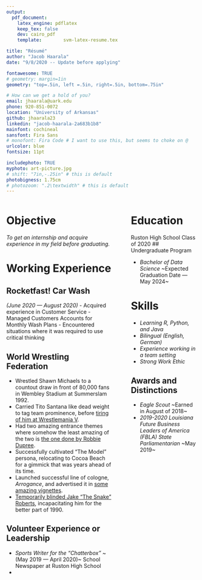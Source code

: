 ```yaml
---
output: 
  pdf_document:
    latex_engine: pdflatex
    keep_tex: false
    dev: cairo_pdf
    template:        svm-latex-resume.tex

title: "Résumé"
author: "Jacob Haarala"
date: "9/8/2020 -- Update before applying"

fontawesome: TRUE
# geometry: margin=1in
geometry: "top=.5in, left =.5in, right=.5in, bottom=.75in"

# How can we get a hold of you?
email: jhaarala@uark.edu
phone: 920-851-0072
location: "University of Arkansas"
github: jhaarala23
linkedin: "jacob-haarala-2a683b1b8"
mainfont: cochineal
sansfont: Fira Sans
# monofont: Fira Code # I want to use this, but seems to choke on @
urlcolor: blue
fontsize: 11pt

includephoto: TRUE
myphoto: art-picture.jpg
# shift: "7in,-.25in" # this is default
photobigness: 1.75cm
# photozoom: ".2\textwidth" # this is default
---
```



<!-- Read more about Pandoc's [fenced_divs](https://pandoc.org/MANUAL.html#extension-fenced_divs) syntax -->

:::::: {.columns}
::: {.column width="60%" data-latex="{0.60\textwidth}"}

# Objective

*To get an internship and acquire experience in my field before graduating.*

# Working Experience

## Rocketfast! Car Wash
*(June 2020 — August 2020)*
- Acquired experience in Customer Service
- Managed Customers Accounts for Monthly Wash Plans
- Encountered situations where it was required to use critical thinking	

## World Wrestling Federation

- Wrestled Shawn Michaels to a countout draw in front of 80,000 fans in Wembley Stadium at Summerslam 1992.
- Carried Tito Santana like dead weight to tag team prominence, before [tiring of him at Wrestlemania V](https://www.youtube.com/watch?v=VKnWAxg4R68).
- Had two amazing entrance themes where somehow the least amazing of the two is [the one done by Robbie Dupree](https://www.youtube.com/watch?v=1bNr3144GDI).
- Successfully cultivated "The Model" persona, relocating to Cocoa Beach for a gimmick that was years ahead of its time.
- Launched successful line of cologne, *Arrogance*, and advertised it in [some amazing vignettes](https://www.youtube.com/watch?v=zm9AbH7CnBc).
- [Temporarily blinded Jake "The Snake" Roberts](https://www.youtube.com/watch?v=cs7sxJboGWA), incapacitating him for the better part of 1990.


## Volunteer Experience or Leadership

- *Sports Writer for the “Chatterbox”*
  ~(May 2019 — April 2020)~
  School Newspaper at Ruston High School
- 



:::
::: {.column width="2%" data-latex="{0.02\textwidth}"}
\ 
<!-- an empty div with an empty character to serve as a column sep -->
:::
:::::: {.column width="38%" data-latex="{0.38\textwidth}"}

# Education

Ruston High School Class of 2020
## Undergraduate Program

- *Bachelor of Data Science*
  ~Expected Graduation Date — May 2024~


# Skills 

- *Learning R, Python, and Java*
- *Bilingual (English, German)*
- *Experience working in a team setting*
- *Strong Work Ethic*

## Awards and Distinctions

- *Eagle Scout*
  ~Earned in August of 2018~
- *2019-2020 Louisiana Future Business Leaders of America (FBLA) State Parliamentarian*
  ~May 2019~

:::
::::::

<!-- If you want another page, this is how you can do it... -->

<!-- \newpage

:::::: {.columns}
::: {.column width="60%" data-latex="{0.60\textwidth}"}




:::
::: {.column width="2%" data-latex="{0.02\textwidth}"}
\


:::
:::::: {.column width="38%" data-latex="{0.38\textwidth}"}


:::
::::::

-->